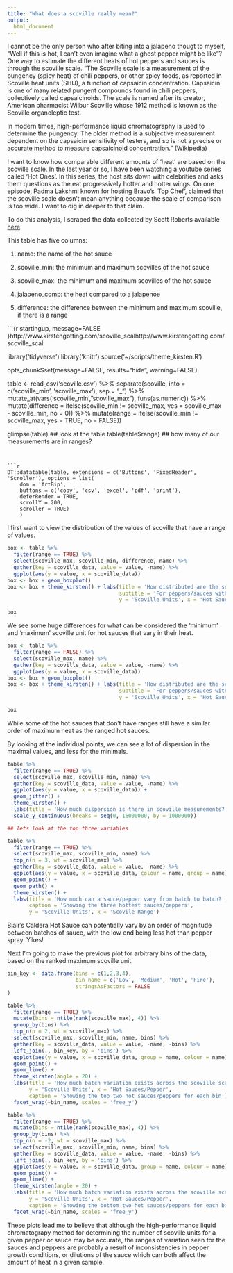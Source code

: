 ```yaml
---
title: "What does a scoville really mean?"
output:
  html_document
---
```



I cannot be the only person who after biting into a jalapeno thougt to myself, "Well if this is hot, I can't even imagine what a ghost pepper might be like"? One way to estimate the different heats of hot peppers and sauces is through the scoville scale. 
"The Scoville scale is a measurement of the pungency (spicy heat) of chili peppers, or other spicy foods, as reported in Scoville heat units (SHU), a function of capsaicin concentration. Capsaicin is one of many related pungent compounds found in chili peppers, collectively called capsaicinoids. The scale is named after its creator, American pharmacist Wilbur Scoville whose 1912 method is known as the Scoville organoleptic test.

In modern times, high-performance liquid chromatography is used to determine the pungency. The older method is a subjective measurement dependent on the capsaicin sensitivity of testers, and so is not a precise or accurate method to measure capsaicinoid concentration." (Wikipedia)


I want to know how comparable different amounts of 'heat' are based on the scoville scale. In the last year or so, I have been watching a youtube series called 'Hot Ones'. In this series, the host sits down with celebrities and asks them questions as the eat progressively hotter and hotter wings. On one episode, Padma Lakshmi known for hosting Bravo's 'Top Chef', claimed that the scoville scale doesn't mean anything because the scale of comparison is too wide. I want to dig in deeper to that claim. 

To do this analysis, I scraped the data collected by Scott Roberts available [here](http://www.scottrobertsweb.com/scoville-scale/). 

This table has five columns:

1. name: the name of the hot sauce

2. scoville_min: the minimum and maximum scovilles of the hot sauce

3. scoville_max: the minimum and maximum scovilles of the hot sauce

4. jalapeno_comp: the heat compared to a jalapenoe

5. difference: the difference between the minimum and maximum scoville, if there is a range

```{r startingup, message=FALSE }http://www.kirstengotting.com/scoville_scalhttp://www.kirstengotting.com/scoville_scal

library('tidyverse')
library('knitr')
source('~/scripts/theme_kirsten.R')

opts_chunk$set(message=FALSE, results="hide", warning=FALSE)


table <- read_csv('scoville.csv') %>%
  separate(scoville, into = c('scoville_min', 'scoville_max'), sep = "_") %>%
  mutate_at(vars('scoville_min', "scoville_max"), funs(as.numeric)) %>%
  mutate(difference = ifelse(scoville_min != scoville_max, yes = scoville_max - scoville_min, no = 0)) %>%
  mutate(range = ifelse(scoville_min != scoville_max, yes = TRUE, no = FALSE))

glimpse(table) ## look at the table
table(table$range) ## how many of our measurements are in ranges?

```


```r

DT::datatable(table, extensions = c('Buttons', 'FixedHeader', 'Scroller'), options = list(
    dom = 'frtBip',
    buttons = c('copy', 'csv', 'excel', 'pdf', 'print'),
    deferRender = TRUE,
    scrollY = 200,
    scroller = TRUE)
    )

```




I first want to view the distribution of the values of scoville that have a range of values. 


```r
box <- table %>%
  filter(range == TRUE) %>%
  select(scoville_max, scoville_min, difference, name) %>%
  gather(key = scoville_data, value = value, -name) %>%
  ggplot(aes(y = value, x = scoville_data)) 
box <- box + geom_boxplot()
box <- box + theme_kirsten() + labs(title = 'How distributed are the scoville measurements?',
                                    subtitle = 'For peppers/sauces with a ranged measurement',
                                    y = 'Scoville Units', x = 'Hot Sauces/Peppers')

box
```





We see some huge differences for what can be considered the 'minimum' and 'maximum' scoville unit for hot sauces that vary in their heat. 


```r

box <- table %>%
  filter(range == FALSE) %>%
  select(scoville_max, name) %>%
  gather(key = scoville_data, value = value, -name) %>%
  ggplot(aes(y = value, x = scoville_data)) 
box <- box + geom_boxplot() 
box <- box + theme_kirsten() + labs(title = 'How distributed are the scoville measurements?',
                                    subtitle = 'For peppers/sauces with only one measurement',
                                    y = 'Scoville Units', x = 'Hot Sauces/Peppers')

box

```




While some of the hot sauces that don't have ranges still have a similar order of maximum heat as the ranged hot sauces. 



By looking at the individual points, we can see a lot of dispersion in the maximal values, and less for the minimals.



```r

table %>%
  filter(range == TRUE) %>%
  select(scoville_max, scoville_min, name) %>%
  gather(key = scoville_data, value = value, -name) %>%
  ggplot(aes(y = value, x = scoville_data)) +
  geom_jitter() + 
  theme_kirsten() + 
  labs(title = 'How much dispersion is there in scoville measurements?', y = 'Scoville Units', x = 'Hot Sauces/Peppers') +
  scale_y_continuous(breaks = seq(0, 16000000, by = 1000000))

```



```r
## lets look at the top three variables

table %>%
  filter(range == TRUE) %>%
  select(scoville_max, scoville_min, name) %>%
  top_n(n = 3, wt = scoville_max) %>%
  gather(key = scoville_data, value = value, -name) %>%
  ggplot(aes(y = value, x = scoville_data, colour = name, group = name)) +
  geom_point() +
  geom_path() +
  theme_kirsten() +
  labs(title = 'How much can a sauce/pepper vary from batch to batch?',
       caption = 'Showing the three hottest sauces/peppers',
       y = 'Scoville Units', x = 'Scovile Range')

```





Blair's Caldera Hot Sauce can potentially vary by an order of magnitude between batches of sauce, with the low end being less hot than pepper spray. Yikes!


Next I'm going to make the previous plot for arbitrary bins of the data, based on the ranked maximum scoville unit. 


```r

bin_key <- data.frame(bins = c(1,2,3,4),
                      bin_name = c('Low', 'Medium', 'Hot', 'Fire'),
                      stringsAsFactors = FALSE
)

table %>%
  filter(range == TRUE) %>%
  mutate(bins = ntile(rank(scoville_max), 4)) %>%
  group_by(bins) %>%
  top_n(n = 2, wt = scoville_max) %>%
  select(scoville_max, scoville_min, name, bins) %>%
  gather(key = scoville_data, value = value, -name, -bins) %>%
  left_join(., bin_key, by = 'bins') %>%
  ggplot(aes(y = value, x = scoville_data, group = name, colour = name)) +
  geom_point() +
  geom_line() +
  theme_kirsten(angle = 20) + 
  labs(title = 'How much batch variation exists across the scoville scale?', 
       y = 'Scoville Units', x = 'Hot Sauces/Pepper', 
       caption = 'Showing the top two hot sauces/peppers for each bin') +
  facet_wrap(~bin_name, scales = 'free_y')

```

```r

table %>%
  filter(range == TRUE) %>%
  mutate(bins = ntile(rank(scoville_max), 4)) %>%
  group_by(bins) %>%
  top_n(n = -2, wt = scoville_max) %>%
  select(scoville_max, scoville_min, name, bins) %>%
  gather(key = scoville_data, value = value, -name, -bins) %>%
  left_join(., bin_key, by = 'bins') %>%
  ggplot(aes(y = value, x = scoville_data, group = name, colour = name)) +
  geom_point() +
  geom_line() +
  theme_kirsten(angle = 20) + 
  labs(title = 'How much batch variation exists across the scoville scale?', 
       y = 'Scoville Units', x = 'Hot Sauces/Pepper', 
       caption = 'Showing the bottom two hot sauces/peppers for each bin') +
  facet_wrap(~bin_name, scales = 'free_y')

```




These plots lead me to believe that although the high-performance liquid chromatograpy method for determining the number of scoville units for a given pepper or sauce may be accurate, the ranges of variation seen for the sauces and peppers are probably a result of inconsistencies in pepper growth conditions, or dilutions of the sauce which can both affect the amount of heat in a given sample. 



